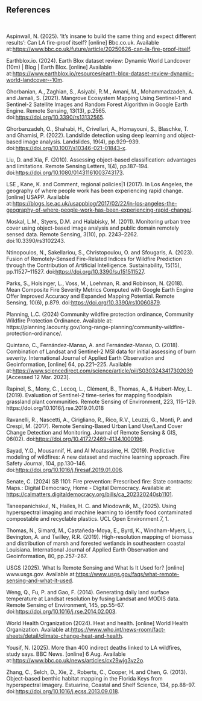 ## References

<br>

Aspinwall, N. (2025). ‘It’s insane to build the same thing and expect different results’: Can LA fire-proof itself? \[online\] Bbc.co.uk. Available at:<https://www.bbc.co.uk/future/article/20250626-can-la-fire-proof-itself>.

Earthblox.io. (2024). Earth Blox dataset review: Dynamic World Landcover (10m) \| Blog \| Earth Blox. \[online\] Available at:<https://www.earthblox.io/resources/earth-blox-dataset-review-dynamic-world-landcover--10m>.

Ghorbanian, A., Zaghian, S., Asiyabi, R.M., Amani, M., Mohammadzadeh, A. and Jamali, S. (2021). Mangrove Ecosystem Mapping Using Sentinel-1 and Sentinel-2 Satellite Images and Random Forest Algorithm in Google Earth Engine. Remote Sensing, 13(13), p.2565. doi:<https://doi.org/10.3390/rs13132565>.

Ghorbanzadeh, O., Shahabi, H., Crivellari, A., Homayouni, S., Blaschke, T. and Ghamisi, P. (2022). Landslide detection using deep learning and object-based image analysis. Landslides, 19(4), pp.929–939. doi:<https://doi.org/10.1007/s10346-021-01843-x>.

Liu, D. and Xia, F. (2010). Assessing object-based classification: advantages and limitations. Remote Sensing Letters, 1(4), pp.187–194. doi:<https://doi.org/10.1080/01431161003743173>.

LSE , Kane, K. and Comment, regional policies\|1 (2017). In Los Angeles, the geography of where people work has been experiencing rapid change. \[online\] USAPP. Available at:<https://blogs.lse.ac.uk/usappblog/2017/02/22/in-los-angeles-the-geography-of-where-people-work-has-been-experiencing-rapid-change/>.

Moskal, L.M., Styers, D.M. and Halabisky, M. (2011). Monitoring urban tree cover using object-based image analysis and public domain remotely sensed data. Remote Sensing, 3(10), pp. 2243–2262. doi:10.3390/rs3102243.

Ntinopoulos, N., Sakellariou, S., Christopoulou, O. and Sfougaris, A. (2023). Fusion of Remotely-Sensed Fire-Related Indices for Wildfire Prediction through the Contribution of Artificial Intelligence. Sustainability, 15(15), pp.11527–11527. doi:<https://doi.org/10.3390/su151511527>.

Parks, S., Holsinger, L., Voss, M., Loehman, R. and Robinson, N. (2018). Mean Composite Fire Severity Metrics Computed with Google Earth Engine Offer Improved Accuracy and Expanded Mapping Potential. Remote Sensing, 10(6), p.879. doi:<https://doi.org/10.3390/rs10060879>.

Planning, L.C. (2024) Community wildfire protection ordinance, Community Wildfire Protection Ordinance. Available at: https://planning.lacounty.gov/long-range-planning/community-wildfire-protection-ordinance/. 

Quintano, C., Fernández-Manso, A. and Fernández-Manso, O. (2018). Combination of Landsat and Sentinel-2 MSI data for initial assessing of burn severity. International Journal of Applied Earth Observation and Geoinformation, \[online\] 64, pp.221–225. Available at:<https://www.sciencedirect.com/science/article/pii/S0303243417302039> \[Accessed 12 Mar. 2023\].

Rapinel, S., Mony, C., Lecoq, L., Clément, B., Thomas, A., & Hubert-Moy, L. (2019). Evaluation of Sentinel-2 time-series for mapping floodplain grassland plant communities. Remote Sensing of Environment, 223, 115–129. https://doi.org/10.1016/j.rse.2019.01.018

Ravanelli, R., Nascetti, A., Cirigliano, R., Rico, R.V., Leuzzi, G., Monti, P. and Crespi, M. (2017). Remote Sensing-Based Urban Land Use/Land Cover Change Detection and Monitoring. Journal of Remote Sensing & GIS, 06(02). doi:<https://doi.org/10.4172/2469-4134.1000196>.

Sayad, Y.O., Mousannif, H. and Al Moatassime, H. (2019). Predictive modeling of wildfires: A new dataset and machine learning approach. Fire Safety Journal, 104, pp.130–146. doi:<https://doi.org/10.1016/j.firesaf.2019.01.006>.

Senate, C. (2024) SB 1101: Fire prevention: Prescribed fire: State contracts: Maps.: Digital Democracy, Home - Digital Democracy. Available at: <https://calmatters.digitaldemocracy.org/bills/ca_202320240sb1101>. 

Taneepanichskul, N., Hailes, H. C. and Miodownik, M., (2025). Using hyperspectral imaging and machine learning to identify food contaminated compostable and recyclable plastics. UCL Open Environment 7, 1.

Thomas, N., Simard, M., Castañeda-Moya, E., Byrd, K., Windham-Myers, L., Bevington, A. and Twilley, R.R. (2019). High-resolution mapping of biomass and distribution of marsh and forested wetlands in southeastern coastal Louisiana. International Journal of Applied Earth Observation and Geoinformation, 80, pp.257–267.

USGS (2025). What Is Remote Sensing and What Is It Used for? \[online\] www.usgs.gov. Available at:<https://www.usgs.gov/faqs/what-remote-sensing-and-what-it-used>.

Weng, Q., Fu, P. and Gao, F. (2014). Generating daily land surface temperature at Landsat resolution by fusing Landsat and MODIS data. Remote Sensing of Environment, 145, pp.55–67. doi:<https://doi.org/10.1016/j.rse.2014.02.003>.

World Health Organization (2024). Heat and health. \[online\] World Health Organization. Available at:<https://www.who.int/news-room/fact-sheets/detail/climate-change-heat-and-health>.

Yousif, N. (2025). More than 400 indirect deaths linked to LA wildfires, study says. BBC News. \[online\] 6 Aug. Available at:<https://www.bbc.co.uk/news/articles/cx29wjg3vz2o>.

Zhang, C., Selch, D., Xie, Z., Roberts, C., Cooper, H. and Chen, G. (2013). Object-based benthic habitat mapping in the Florida Keys from hyperspectral imagery. Estuarine, Coastal and Shelf Science, 134, pp.88–97. doi:<https://doi.org/10.1016/j.ecss.2013.09.018>.
